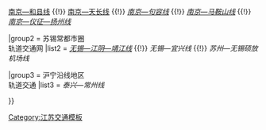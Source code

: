{{Navbox
|name    = 江苏省沿江城市群城际轨道交通网
|title   = [[江苏省沿江城市群城际轨道交通网]]

|group1 = 南京都市圈<br>轨道交通网
|list1  = [[宁高城际轨道交通|南京—高淳线]] {{!}} [[宁和城际轨道交通|南京—和县线]] {{!}} [[宁天城际轨道交通|南京—天长线]] {{!}} ''[[宁句城际轨道交通|南京—句容线]]'' {{!}} [[宁马城际轨道交通|''南京—马鞍山线'']] {{!}} [[宁仪城际轨道交通|''南京—仪征—扬州线'']]

|group2 = 苏锡常都市圈<br>轨道交通网
|list2  = [[锡澄城际轨道交通|''无锡—江阴—靖江线'']] {{!}} ''无锡—宜兴线'' {{!}} ''苏州—无锡硕放机场线'' 

|group3 = 沪宁沿线地区<br>轨道交通
|list3  = ''泰兴—常州线''
 
}}<noinclude>[[Category:江苏交通模板]]
</noinclude>